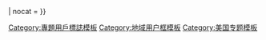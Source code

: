 {{userbox-2
| border-c = lightsteelblue
| id1      = [[File:Flag of the United States.svg|60px]]
| id1-c    = white
| id2      = [[File:United States Department of Defense Seal.svg|60px]]
| id2-c    = white
| info     = {{{1|这位用户是'''[[Portal:美国军事|美国军事专题]]'''的一员}}}
| info-c   = lightsteelblue
| info-fc  = {{{info-fc|black}}}
| info-s   = {{{info-s|8}}}
| info-op  = text-align:center;
| usercategory = {{#ifeq:{{NAMESPACE}}|User|参与美国军事专题的维基人}}
| nocat = {{{nocat|false}}}
}}<includeonly>[[Category:軍事專題參與者|{{PAGENAME}}]]</includeonly><noinclude>
[[Category:專題用戶標誌模板]]
[[Category:地域用户框模板]]
[[Category:美国专题模板]]
</noinclude>